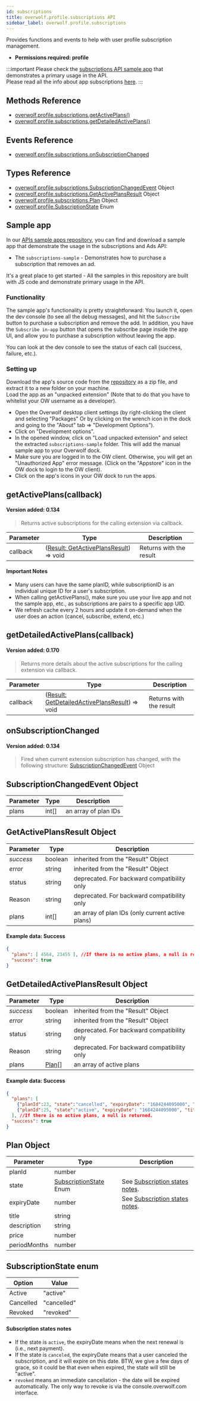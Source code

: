 ```yaml
---
id: subscriptions
title: overwolf.profile.subscriptions API
sidebar_label: overwolf.profile.subscriptions
---
```


Provides functions and events to help with user profile subscription management.

* **Permissions required: profile**

:::important
Please check the [subscriptions API sample app](#sample-app) that demonstrates a primary usage in the API.  
Please read all the info about app subscriptions [here](/start/monetize-with-subs/subscriptions-overview).
:::

## Methods Reference

* [overwolf.profile.subscriptions.getActivePlans()](#getactiveplanscallback)
* [overwolf.profile.subscriptions.getDetailedActivePlans()](#getdetailedactiveplanscallback)


## Events Reference

* [overwolf.profile.subscriptions.onSubscriptionChanged](#onsubscriptionchanged)

## Types Reference

* [overwolf.profile.subscriptions.SubscriptionChangedEvent](#subscriptionchangedevent) Object
* [overwolf.profile.subscriptions.GetActivePlansResult](#getactiveplansresult-object) Object
* [overwolf.profile.subscriptions.Plan](#plan-object) Object
* [overwolf.profile.SubscriptionState](#subscriptionstate-enum) Enum

## Sample app

In our [APIs sample apps repository](https://github.com/overwolf/apis-sample-apps), you can find and download a  sample app that demonstrate the usage in the subscriptions and Ads API: 

* The `subscriptions-sample` - Demonstrates how to purchase a subscription that removes an ad. 

It's a great place to get started - All the samples in this repository are built with JS code and demonstrate primary usage in the API.

### Functionality

The sample app's functionality is pretty straightforward: You launch it, open the dev console (to see all the debug messages), and hit the `Subscribe` button to purchase a subscription and remove the add. In addition, you have the `Subscribe in-app` button that opens the subscribe page inside the app UI, and allow you to purchase a subscription without leaving the app.

You can look at the dev console to see the status of each call (success, failure, etc.).

### Setting up

Download the app's source code from the [repository](https://github.com/overwolf/apis-sample-apps) as a zip file, and extract it to a new folder on your machine.  
Load the app as an "unpacked extension" (Note that to do that you have to whitelist your OW username as a developer).

* Open the Overwolf desktop client settings (by right-clicking the client and selecting "Packages" Or by clicking on the wrench icon in the dock and going to the "About" tab => "Development Options").
* Click on "Development options".
* In the opened window, click on "Load unpacked extension" and select the extracted `subscriptions-sample` folder. This will add the manual sample app to your Overwolf dock. 
* Make sure you are logged in to the OW client. Otherwise, you will get an "Unauthorized App" error message. (Click on the "Appstore" icon in the OW dock to login to the OW client).
* Click on the app's icons in your OW dock to run the apps.

## getActivePlans(callback)
#### Version added: 0.134

> Returns active subscriptions for the calling extension via callback.

Parameter | Type                                                                   | Description                          |
----------| -----------------------------------------------------------------------| ------------------------------------ |
callback  | ([Result: GetActivePlansResult](#getactiveplansresult-object)) => void | Returns with the result              |   

#### Important Notes

* Many users can have the same planID,  while subscriptionID is an individual unique ID for a user's subscription.
* When calling getActivePlans(), make sure you use your live app and not the sample app, etc., as subscriptions are pairs to a specific app UID.
* We refresh cache every 2 hours and update it on-demand when the user does an action (cancel, subscribe, extend, etc.)

## getDetailedActivePlans(callback)
#### Version added: 0.170

> Returns more details about the active subscriptions for the calling extension via callback.

Parameter | Type                                                                   | Description                          |
----------| -----------------------------------------------------------------------| ------------------------------------ |
callback  | ([Result: GetDetailedActivePlansResult](#getdetailedactiveplansresult-object)) => void | Returns with the result              |   


## onSubscriptionChanged
#### Version added: 0.134

> Fired when current extension subscription has changed, with the following structure: [SubscriptionChangedEvent](#subscriptionchangedevent-object) Object

## SubscriptionChangedEvent Object

Parameter   | Type                              | Description           |
------------| ----------------------------------|---------------------- |
plans       |  int[]                            | an array of plan IDs  | 


## GetActivePlansResult Object

Parameter          | Type     | Description                                 |
-------------------| ---------| ------------------------------------------- |
*success*          | boolean  | inherited from the "Result" Object          |
*error*            | string   | inherited from the "Result" Object          |
status             | string   | deprecated. For backward compatibility only |
Reason             | string   | deprecated. For backward compatibility only |   
plans              | int[]    | an array of plan IDs (only current active plans)  |   

#### Example data: Success

```json
{
  "plans": [ 4564, 23455 ], //If there is no active plans, a null is returned.
  "success": true
}
```

## GetDetailedActivePlansResult Object

Parameter          | Type     | Description                                 |
-------------------| ---------| ------------------------------------------- |
*success*          | boolean  | inherited from the "Result" Object          |
*error*            | string   | inherited from the "Result" Object          |
status             | string   | deprecated. For backward compatibility only |
Reason             | string   | deprecated. For backward compatibility only |   
plans              | [Plan](#plan-object)[]   | an array of active plans                    |   

#### Example data: Success

```json
{
  "plans": [
    {"planId":23, "state":"cancelled", "expiryDate": "1684244095000", "title": "Forget Ads", "description": "Remvoe all ads from the app", "price":"", "periodMonths": "6"},
    {"planId":25, "state":"active", "expiryDate": "1684244095000", "title": "Forget Ads test", "description": "", "price":"", "periodMonths": "12"}
  ], //If there is no active plans, a null is returned.
  "success": true
}
```

## Plan Object

Parameter          | Type     | Description                                 |
-------------------| ---------| ------------------------------------------- |
planId             | number   |                                             |
state              | [SubscriptionState](#subscriptionstate-enum) Enum   | See [Subscription states notes](#subscription-states-notes).      |
expiryDate         | number   | See [Subscription states notes](#subscription-states-notes).                  |
title              | string   |                                             |
description        | string   |                                             |
price              | number   |                                             |
periodMonths       | number   |                                             |


## SubscriptionState enum

Option         | Value                                       |
---------------| ------------------------------------------- |
Active         | "active"                                    |
Cancelled      | "cancelled"                                 |
Revoked        | "revoked"                                   |

#### Subscription states notes

* If the state is `active`, the expiryDate means when the next renewal is (i.e., next payment).
* If the state is `canceled`, the expiryDate means that a user canceled the subscription, and it will expire on this date. BTW, we give a few days of grace, so it could be that even when expired, the state will still be "active".  
* `revoked` means an immediate cancellation - the date will be expired automatically. The only way to revoke is via the console.overwolf.com interface.

